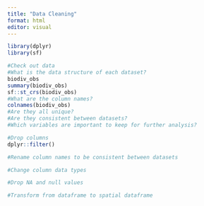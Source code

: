 ```yaml
---
title: "Data Cleaning"
format: html
editor: visual
---
```


```r
library(dplyr)
library(sf)
```

```r
#Check out data
#What is the data structure of each dataset?
biodiv_obs
summary(biodiv_obs)
sf::st_crs(biodiv_obs)
#What are the column names?
colnames(biodiv_obs)
#Are they all unique?
#Are they consistent between datasets?
#Which variables are important to keep for further analysis?

```

```r
#Drop columns
dplyr::filter()

#Rename column names to be consistent between datasets

#Change column data types

#Drop NA and null values

#Transform from dataframe to spatial dataframe
```

```r

```
